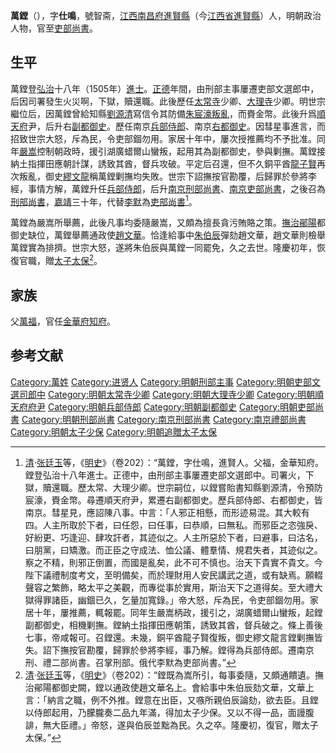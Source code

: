{{明清人物信息框
| 姓名 = 萬鏜
| 原名 =
| 圖片名稱= 
| 圖片大小 =
| 圖片說明 = 
| 最高職務 = 吏部尚書
| 國家 = 大明 
| 爵位 =
| 籍貫 = [[江西承宣布政使司|江西承宣布政使司]][[南昌府|南昌府]][[進賢縣|進賢縣]]
| 族裔 = 
| 字號 = 字仕鳴
| 諡號 =
| 出生日期 = 成化二十一年（1485年）
| 出生地點 =
| 逝世日期 = 嘉靖四十四年（1565年）
| 逝世地點 =
| 墓葬 =
| 配偶 = 
| 親屬 = 
| 出身 =
* 弘治十八年乙丑科進士出身
| 經歷 =
| 著作 =  
}}
'''萬鏜'''（{{bd|1485年||1565年|catIdx=}}），字'''仕鳴'''，號智斋，[[江西承宣布政使司|江西]][[南昌府|南昌府]][[進賢縣|進賢縣]]（今[[江西省|江西省]][[進賢縣|進賢縣]]）人，明朝政治人物，官至[[明朝吏部尚書|吏部尚書]]。

== 生平 ==
萬鏜登[[弘治|弘治]]十八年（1505年）[[進士|進士]]。[[正德_(明朝)|正德]]年間，由刑部主事屢遷吏部文選郎中，后因司署發生火災啊，下獄，贖還職。此後歷任[[太常寺|太常寺]]少卿、[[大理寺|大理寺]]少卿。明世宗繼位后，因萬鏜曾給知縣[[劉源清|劉源清]]寫信令其防備[[宸濠之亂|朱宸濠叛亂]]，而賚金幣。此後升爲[[順天府|順天府]]尹，后升右[[副都御史|副都御史]]。歷任南京[[兵部侍郎|兵部侍郎]]、南京[[右都御史|右都御史]]。因彗星事進言，而招致世宗大怒，斥為民，令吏部錮勿用。家居十年中，屢次授推薦均不予批准。同年[[嚴嵩|嚴嵩]]控制朝政時，援引湖廣蜡爾山蠻叛，起用其為副都御史，參與剿撫。萬鏜接納土指揮田應朝計謀，誘致其酋，督兵攻破。平定后召還，但不久銅平酋[[龍子賢|龍子賢]]再次叛亂，御史[[繆文龍|繆文龍]]稱萬鏜剿撫均失敗。世宗下詔撫按官勘覆，后歸罪於參將李經，事情方解，萬鏜升任[[兵部侍郎|兵部侍郎]]，后升[[南京刑部尚書|南京刑部尚書]]、[[南京吏部尚書|南京吏部尚書]]，之後召為[[刑部尚書|刑部尚書]]，[[嘉靖|嘉靖]]三十年，代替[[李默|李默]]為[[吏部尚書|吏部尚書]]<ref>[[清|清]]·[[张廷玉|张廷玉]]等，《[[明史|明史]]》（卷202）：“萬鏜，字仕鳴，進賢人。父福，金華知府。鏜登弘治十八年進士。正德中，由刑部主事屢遷吏部文選郎中。司署火，下獄，贖還職。歷太常、大理少卿。世宗嗣位，以鏜嘗貽書知縣劉源清，令預防宸濠，賚金幣。尋遷順天府尹，累遷右副都御史。歷兵部侍郎、右都御史，皆南京。彗星見，應詔陳八事。中言：「人邪正相懸，而形迹易混。其大較有四。人主所取於下者，曰任怨，曰任事，曰恭順，曰無私。而邪臣之恣強戾、好紛更、巧逢迎、肆攻訐者，其迹似之。人主所惡於下者，曰避事，曰沽名，曰朋黨，曰矯激。而正臣之守成法、恤公議、體羣情、規君失者，其迹似之。察之不精，則邪正倒置，而國是亂矣，此不可不慎也。治天下貴實不貴文。今陛下議禮制度考文，至明備矣，而於理財用人安民講武之道，或有缺焉。願輟聲容之繁飾，略太平之美觀，而專從事於實用，斯治天下之道得矣。至大禮大獄得罪諸臣，幽錮已久，乞量加寬錄。」帝大怒，斥為民，令吏部錮勿用。家居十年，屢推薦，輒報罷。同年生嚴嵩柄政，援引之，湖廣蜡爾山蠻叛，起鏜副都御史，相機剿撫。鏜納土指揮田應朝策，誘致其酋，督兵破之。條上善後七事，帝咸報可。召鏜還。未幾，銅平酋龍子賢復叛，御史繆文龍言鏜剿撫皆失。詔下撫按官勘覆，歸罪於參將李經，事乃解。鏜得為兵部侍郎。遷南京刑、禮二部尚書。召掌刑部。俄代李默為吏部尚書。”</ref>。

萬鏜為嚴嵩所舉薦，此後凡事均委隨嚴嵩，又頗為擅長貪污賄賂之策。[[撫治鄖陽|撫治鄖陽]]都御史缺位，萬鏜舉薦通政使[[赵文华_(明朝)|趙文華]]。恰逢給事中[[朱伯辰|朱伯辰]]彈劾趙文華，趙文華則檢舉萬鏜實為排擠。世宗大怒，遂將朱伯辰與萬鏜一同罷免，久之去世。隆慶初年，恢復官職，贈[[太子太保|太子太保]]<ref>[[清|清]]·[[张廷玉|张廷玉]]等，《[[明史|明史]]》（卷202）：“鏜既為嵩所引，每事委隨，又頗通饋遺。撫治鄖陽都御史闕，鏜以通政使趙文華名上。會給事中朱伯辰劾文華，文華上言：「納言之職，例不外推。鏜意在出臣，又嗾所親伯辰論劾，欲去臣。且鏜以侍郎起用，乃朦朧奏二品九年滿，得加太子少保。又以不得一品，面謾腹誹，無大臣禮。」帝怒，遂與伯辰並黜為民。久之卒。隆慶初，復官，贈太子太保。”</ref>。

== 家族 ==
父[[萬福|萬福]]，官任[[金華府|金華府]][[知府|知府]]。

==参考文献==
{{reflist}}
{{start box}}
{{s-off}}
{{succession box|[[顧應祥|顧應祥]]|[[應大猷|應大猷]]|[[明朝刑部尚書|明朝刑部尚書]]|1511年}}
{{succession box|[[李默_(正德進士)|李默]]|[[李默_(正德進士)|李默]]|[[明朝吏部尚書|明朝吏部尚書]]|1511年－1513年}}
{{end box}}

{{弘治十八年乙丑科殿試金榜}}

{{Authority control}}

{{DEFAULTSORT:Wan万}}
[[Category:萬姓|Category:萬姓]]
[[Category:进贤人|Category:进贤人]]
[[Category:明朝刑部主事|Category:明朝刑部主事]]
[[Category:明朝吏部文選司郎中|Category:明朝吏部文選司郎中]]
[[Category:明朝太常寺少卿|Category:明朝太常寺少卿]]
[[Category:明朝大理寺少卿|Category:明朝大理寺少卿]]
[[Category:明朝順天府府尹|Category:明朝順天府府尹]]
[[Category:明朝兵部侍郎|Category:明朝兵部侍郎]]
[[Category:明朝副都御史|Category:明朝副都御史]]
[[Category:明朝吏部尚書|Category:明朝吏部尚書]]
[[Category:明朝刑部尚書|Category:明朝刑部尚書]]
[[Category:南京刑部尚書|Category:南京刑部尚書]]
[[Category:南京禮部尚書|Category:南京禮部尚書]]
[[Category:明朝太子少保|Category:明朝太子少保]]
[[Category:明朝追贈太子太保|Category:明朝追贈太子太保]]